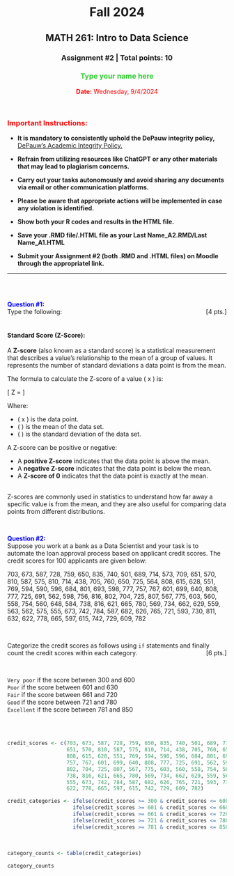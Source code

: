 <center>
# Fall 2024
## MATH 261: Intro to Data Science
### Assignment #2 | Total points: 10

### <span style="color:limegreen">**Type your name here **</span>
<span style="color:red">**Date:** Wednesday, 9/4/2024</span>
</center>

\

<h3><span style="color:red">**Important Instructions:**</span></h3>
- **It is mandatory to consistently uphold the DePauw integrity policy,** <span style="text-decoration:underline"> 
[DePauw's Academic Integrity Policy.](https://www.depauw.edu/academics/academic-resources/academic-integrity/)</span>


-	**Refrain from utilizing resources like ChatGPT or any other materials that may lead to plagiarism concerns.**
-	**Carry out your tasks autonomously and avoid sharing any documents via email or other communication platforms.**
-	**Please be aware that appropriate actions will be implemented in case any violation is identified.**

- **Show both your R codes and results in the HTML file.**\
- **Save your .RMD file/.HTML file as your Last Name_A2.RMD/Last Name_A1.HTML**\
- **Submit your Assignment #2 (both .RMD and .HTML files) on Moodle through the appropriatel link.** \

___

\
\


<span style="color:blue">**Question #1:**</span>
\
Type the following:
<div style="float: right">[4 pts.]</div>
\
\
<h4>**Standard Score (Z-Score):**</h4>

A **Z-score** (also known as a standard score) is a statistical measurement that describes a value’s relationship to the mean of a group of values. It represents the number of standard deviations a data point is from the mean.

The formula to calculate the Z-score of a value \( x \) is:

\[
Z = \frac{x - \mu}{\sigma}
\]

Where:

- \( x \) is the data point.
\
- \( \mu \) is the mean of the data set.
\
- \( \sigma \) is the standard deviation of the data set.
\

A Z-score can be positive or negative:

- A **positive Z-score** indicates that the data point is above the mean.
\
- A **negative Z-score** indicates that the data point is below the mean.
\
- A **Z-score of 0** indicates that the data point is exactly at the mean.

\
Z-scores are commonly used in statistics to understand how far away a specific value is from the mean, and they are also useful for comparing data points from different distributions.


\

<span style="color:blue">**Question #2:**</span>
\
Suppose you work at a bank as a Data Scientist and your task is to automate the loan approval process based on applicant credit scores. The credit scores for 100 applicants are given below:

703, 673, 587, 728, 759, 650, 835, 740, 501, 689, 714,
573, 709, 651, 570, 810, 587, 575, 810, 714, 438, 705,
760, 650, 725, 564, 808, 615, 628, 551, 769, 594, 590,
596, 684, 801, 693, 598, 777, 757, 767, 601, 699, 640,
808, 777, 725, 691, 562, 598, 756, 816, 802, 704, 725, 
807, 567, 775, 603, 560, 558, 754, 560, 648, 584, 738, 
816, 621, 665, 780, 569, 734, 662, 629, 559, 563, 562, 
575, 555, 673, 742, 784, 587, 682, 626, 765, 721, 593, 
730, 811, 632, 622, 778, 665, 597, 615, 742, 729, 609,
782

\

Categorize the credit scores as follows using `if` statements and finally count the credit scores within each category.
<div style="float: right">[6 pts.]</div>

\

`Very poor` if the score between 300 and 600\
`Poor` if the score between 601 and 630\
`Fair` if the score between 661 and 720\
`Good` if the score between 721 and 780\
`Excellent` if the score between 781 and 850

\
\

```r
credit_scores <- c(703, 673, 587, 728, 759, 650, 835, 740, 501, 689, 714, 573, 709, 
                   651, 570, 810, 587, 575, 810, 714, 438, 705, 760, 650, 725, 564, 
                   808, 615, 628, 551, 769, 594, 590, 596, 684, 801, 693, 598, 777, 
                   757, 767, 601, 699, 640, 808, 777, 725, 691, 562, 598, 756, 816, 
                   802, 704, 725, 807, 567, 775, 603, 560, 558, 754, 560, 648, 584, 
                   738, 816, 621, 665, 780, 569, 734, 662, 629, 559, 563, 562, 575, 
                   555, 673, 742, 784, 587, 682, 626, 765, 721, 593, 730, 811, 632, 
                   622, 778, 665, 597, 615, 742, 729, 609, 782)
```
```r
credit_categories <- ifelse(credit_scores >= 300 & credit_scores <= 600, "Very Poor",
                     ifelse(credit_scores >= 601 & credit_scores <= 660, "Poor",
                     ifelse(credit_scores >= 661 & credit_scores <= 720, "Fair",
                     ifelse(credit_scores >= 721 & credit_scores <= 780, "Good",
                     ifelse(credit_scores >= 781 & credit_scores <= 850, "Excellent", NA)))))
```

\
```r
category_counts <- table(credit_categories)

category_counts
```